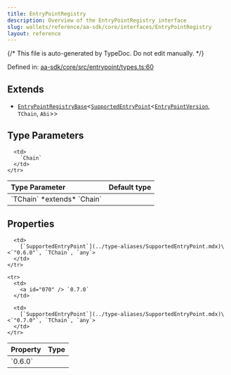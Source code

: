 ```yaml
---
title: EntryPointRegistry
description: Overview of the EntryPointRegistry interface
slug: wallets/reference/aa-sdk/core/interfaces/EntryPointRegistry
layout: reference
---
```


{/* This file is auto-generated by TypeDoc. Do not edit manually. */}

Defined in: [aa-sdk/core/src/entrypoint/types.ts:60](https://github.com/alchemyplatform/aa-sdk/blob/dc58c113ff1eeb06d4b3f76c505cbbaad47db8fc/aa-sdk/core/src/entrypoint/types.ts#L60)

## Extends

- [`EntryPointRegistryBase`](EntryPointRegistryBase.mdx)\<[`SupportedEntryPoint`](../type-aliases/SupportedEntryPoint.mdx)\<[`EntryPointVersion`](../type-aliases/EntryPointVersion.mdx), `TChain`, `Abi`>>

## Type Parameters

<table>
  <thead>
    <tr>
      <th align="left">Type Parameter</th>
      <th align="left">Default type</th>
    </tr>
  </thead>

  <tbody>
    <tr>
      <td>
        `TChain` *extends* `Chain`
      </td>

      <td>
        `Chain`
      </td>
    </tr>

  </tbody>
</table>

## Properties

<table>
  <thead>
    <tr>
      <th align="left">Property</th>
      <th align="left">Type</th>
    </tr>
  </thead>

  <tbody>
    <tr>
      <td>
        <a id="060" /> `0.6.0`
      </td>

      <td>
        [`SupportedEntryPoint`](../type-aliases/SupportedEntryPoint.mdx)\<`"0.6.0"`, `TChain`, `any`>
      </td>
    </tr>

    <tr>
      <td>
        <a id="070" /> `0.7.0`
      </td>

      <td>
        [`SupportedEntryPoint`](../type-aliases/SupportedEntryPoint.mdx)\<`"0.7.0"`, `TChain`, `any`>
      </td>
    </tr>

  </tbody>
</table>
